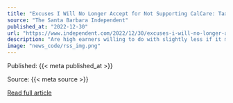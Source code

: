 ```yaml
---
title: "Excuses I Will No Longer Accept for Not Supporting CalCare: Taxes"
source: "The Santa Barbara Independent"
published_at: "2022-12-30"
url: "https://www.independent.com/2022/12/30/excuses-i-will-no-longer-accept-for-not-supporting-calcare-taxes/"
description: "Are high earners willing to do with slightly less if it means that no one will get sick or die because they don’t have health coverage?The post Excuses I Will No Longer Accept for Not Supporting CalCare: Taxes appeared first on The Santa Barbara Independent."
image: "news_code/rss_img.png"
---
```



  Published: {{< meta published_at >}}
  

  Source: {{< meta source >}}
  

  [Read full article]({{< meta url >}})
  

